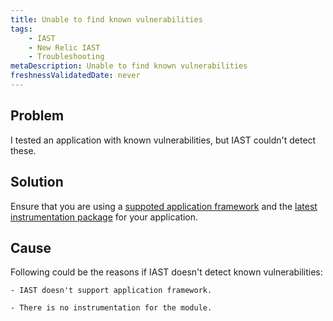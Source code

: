 ```yaml
---
title: Unable to find known vulnerabilities 
tags:
    - IAST
    - New Relic IAST
    - Troubleshooting
metaDescription: Unable to find known vulnerabilities 
freshnessValidatedDate: never
---
```


## Problem

I tested an application with known vulnerabilities, but IAST couldn't detect these.


## Solution

Ensure that you are using a [suppoted application framework](https://docs.newrelic.com/docs/new-relic-solutions/new-relic-one/install-configure/compatibility-requirements-new-relic-agents-products/) and the [latest instrumentation package](https://github.com/newrelic/csec-go-agent#instrumentation-packages) for your application. 



## Cause

Following could be the reasons if IAST doesn't detect known vulnerabilities:

    - IAST doesn't support application framework.

    - There is no instrumentation for the module.